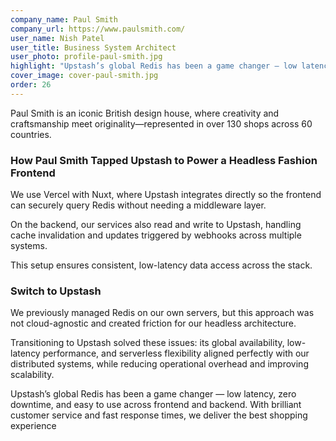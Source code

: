 ```yaml
---
company_name: Paul Smith
company_url: https://www.paulsmith.com/
user_name: Nish Patel
user_title: Business System Architect
user_photo: profile-paul-smith.jpg
highlight: "Upstash’s global Redis has been a game changer — low latency, zero downtime, and easy to use across frontend and backend. With brilliant customer service and fast response times, we deliver the best shopping experience."
cover_image: cover-paul-smith.jpg
order: 26
---
```


Paul Smith is an iconic British design house, where creativity and craftsmanship
meet originality—represented in over 130 shops across 60 countries.

### How Paul Smith Tapped Upstash to Power a Headless Fashion Frontend

We use Vercel with Nuxt, where Upstash integrates directly so the frontend can
securely query Redis without needing a middleware layer.

On the backend, our services also read and write to Upstash, handling cache
invalidation and updates triggered by webhooks across multiple systems.

This setup ensures consistent, low-latency data access across the stack.

### Switch to Upstash

We previously managed Redis on our own servers, but this approach was not
cloud-agnostic and created friction for our headless architecture.

Transitioning to Upstash solved these issues: its global availability, low-latency
performance, and serverless flexibility aligned perfectly with our distributed
systems, while reducing operational overhead and improving scalability.

<Highlight name="Nish Patel" title="Business System Architect" photo="profile-paul-smith.jpg">
    Upstash’s global Redis has been a game changer — low latency, zero downtime, and
    easy to use across frontend and backend. With brilliant customer service and
    fast response times, we deliver the best shopping experience
</Highlight>


